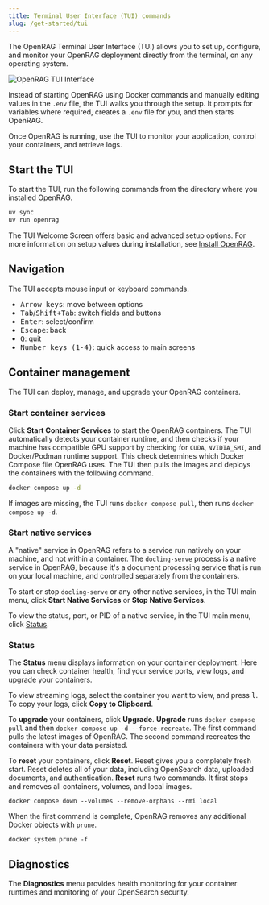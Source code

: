 ```yaml
---
title: Terminal User Interface (TUI) commands
slug: /get-started/tui
---
```


The OpenRAG Terminal User Interface (TUI) allows you to set up, configure, and monitor your OpenRAG deployment directly from the terminal, on any operating system.

![OpenRAG TUI Interface](@site/static/img/OpenRAG_TUI_2025-09-10T13_04_11_757637.svg)

Instead of starting OpenRAG using Docker commands and manually editing values in the `.env` file, the TUI walks you through the setup. It prompts for variables where required, creates a `.env` file for you, and then starts OpenRAG.

Once OpenRAG is running, use the TUI to monitor your application, control your containers, and retrieve logs.

## Start the TUI

To start the TUI, run the following commands from the directory where you installed OpenRAG.

```bash
uv sync
uv run openrag
```

The TUI Welcome Screen offers basic and advanced setup options.
For more information on setup values during installation, see [Install OpenRAG](/install).

## Navigation

The TUI accepts mouse input or keyboard commands.

- <kbd>Arrow keys</kbd>: move between options
- <kbd>Tab</kbd>/<kbd>Shift+Tab</kbd>: switch fields and buttons
- <kbd>Enter</kbd>: select/confirm
- <kbd>Escape</kbd>: back
- <kbd>Q</kbd>: quit
- <kbd>Number keys (1-4)</kbd>: quick access to main screens

## Container management

The TUI can deploy, manage, and upgrade your OpenRAG containers.

### Start container services

Click **Start Container Services** to start the OpenRAG containers.
The TUI automatically detects your container runtime, and then checks if your machine has compatible GPU support by checking for `CUDA`, `NVIDIA_SMI`, and Docker/Podman runtime support. This check determines which Docker Compose file OpenRAG uses.
The TUI then pulls the images and deploys the containers with the following command.
```bash
docker compose up -d
```
If images are missing, the TUI runs `docker compose pull`, then runs `docker compose up -d`.

### Start native services

A "native" service in OpenRAG refers to a service run natively on your machine, and not within a container.
The `docling-serve` process is a native service in OpenRAG, because it's a document processing service that is run on your local machine, and controlled separately from the containers.

To start or stop `docling-serve` or any other native services, in the TUI main menu, click **Start Native Services** or **Stop Native Services**.

To view the status, port, or PID of a native service, in the TUI main menu, click [Status](#status).

### Status

The **Status** menu displays information on your container deployment.
Here you can check container health, find your service ports, view logs, and upgrade your containers.

To view streaming logs, select the container you want to view, and press <kbd>l</kbd>.
To copy your logs, click **Copy to Clipboard**.

To **upgrade** your containers, click **Upgrade**.
**Upgrade** runs `docker compose pull` and then `docker compose up -d --force-recreate`.
The first command pulls the latest images of OpenRAG.
The second command recreates the containers with your data persisted.

To **reset** your containers, click **Reset**.
Reset gives you a completely fresh start.
Reset deletes all of your data, including OpenSearch data, uploaded documents, and authentication.
**Reset** runs two commands.
It first stops and removes all containers, volumes, and local images.
```
docker compose down --volumes --remove-orphans --rmi local
```

When the first command is complete, OpenRAG removes any additional Docker objects with `prune`.

```
docker system prune -f
```

## Diagnostics

The **Diagnostics** menu provides health monitoring for your container runtimes and monitoring of your OpenSearch security.